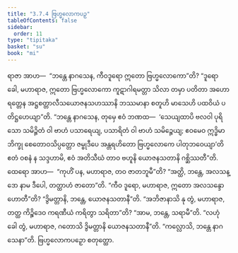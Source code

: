 ```yaml
---
title: "3.7.4 ဗြဟ္မလောကပဉှ"
tableOfContents: false
sidebar:
  order: 11
type: "tipitaka"
basket: "su"
book: "mi"
---
```



<DynamicBreadcrumb />

<Division number="97" book="mi">

<Paragraph number="465" book="mi">
ရာဇာ အာဟ—  “ဘန္တေ နာဂသေန, ကီဝဒူရော ဣတော ဗြဟ္မလောကော”တိ? “ဒူရော ခေါ, မဟာရာဇ, ဣတော ဗြဟ္မလောကော ကူဋာဂါရမတ္တာ သိလာ တမှာ ပတိတာ အဟောရတ္တေန အဋ္ဌစတ္တာလီသယောဇနသဟဿာနိ ဘဿမာနာ စတူဟိ မာသေဟိ ပထဝိယံ ပတိဋ္ဌဟေယျာ”တိ.
</Paragraph>

<Paragraph number="466" book="mi">
“ဘန္တေ နာဂသေန, တုမှေ ဧဝံ ဘဏထ—  ‘သေယျထာပိ ဗလဝါ ပုရိသော သမိဉ္ဇိတံ ဝါ ဗာဟံ ပသာရေယျ, ပသာရိတံ ဝါ ဗာဟံ သမိဉ္ဇေယျ; ဧဝမေဝ ဣဒ္ဓိမာ ဘိက္ခု စေတောဝသိပ္ပတ္တော ဇမ္ဗုဒီပေ အန္တရဟိတော ဗြဟ္မလောကေ ပါတုဘဝေယျာ’တိ ဧတံ ဝစနံ န သဒ္ဒဟာမိ, ဧဝံ အတိသီဃံ တာဝ ဗဟူနိ ယောဇနသတာနိ ဂစ္ဆိဿတီ”တိ.
</Paragraph>

<Paragraph number="467" book="mi">
ထေရော အာဟ—  “ကုဟိံ ပန, မဟာရာဇ, တဝ ဇာတဘူမီ”တိ? “အတ္ထိ, ဘန္တေ, အလသန္ဒော နာမ ဒီပေါ, တတ္ထာဟံ ဇာတော”တိ. “ကီဝ ဒူရော, မဟာရာဇ, ဣတော အလသန္ဒော ဟောတီ”တိ? “ဒွိမတ္တာနိ, ဘန္တေ, ယောဇနသတာနီ”တိ. “အဘိဇာနာသိ နု တွံ, မဟာရာဇ, တတ္ထ ကိဉ္စိဒေဝ ကရဏီယံ ကရိတွာ သရိတာ”တိ? “အာမ, ဘန္တေ, သရာမီ”တိ. “လဟုံ ခေါ တွံ, မဟာရာဇ, ဂတောသိ ဒွိမတ္တာနိ ယောဇနသတာနီ”တိ.
</Paragraph>

<Paragraph number="468" book="mi">
“ကလ္လောသိ, ဘန္တေ နာဂသေနာ”တိ.

</Paragraph>
</Division>

<Paragraph number="469" type="center" book="mi">
ဗြဟ္မလောကပဉှော စတုတ္ထော.
</Paragraph>